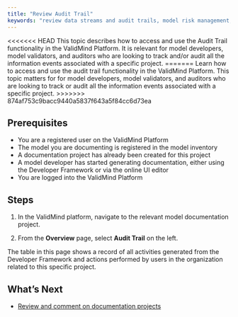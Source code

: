 ```yaml
---
title: "Review Audit Trail"
keywords: "review data streams and audit trails, model risk management, ValidMind"
---
```


<<<<<<< HEAD
This topic describes how to access and use the Audit Trail functionality in the ValidMind Platform. It is relevant for model developers, model validators, and auditors who are looking to track and/or audit all the information events associated with a specific project.
=======
Learn how to access and use the audit trail functionality in the ValidMind Platform. This topic matters for for model developers, model validators, and auditors who are looking to track or audit all the information events associated with a specific project.
>>>>>>> 874af753c9bacc9440a5837f643a5f84cc6d73ea

## Prerequisites

* You are a registered user on the ValidMind Platform
* The model you are documenting is registered in the model inventory
* A documentation project has already been created for this project
* A model developer has started generating documentation, either using the Developer Framework or via the online UI editor
* You are logged into the ValidMind Platform


## Steps

1. In the ValidMind platform, navigate to the relevant model documentation project.

2. From the **Overview** page, select **Audit Trail** on the left.

The table in this page shows a record of all activities generated from the Developer Framework and actions performed by users in the organization related to this specific project. 

<!---
## Troubleshooting

[Include any common issues or errors that may arise during the task and how to resolve them.]
--->

## What's Next

* [Review and comment on documentation projects](review-documentation-project.qmd)
